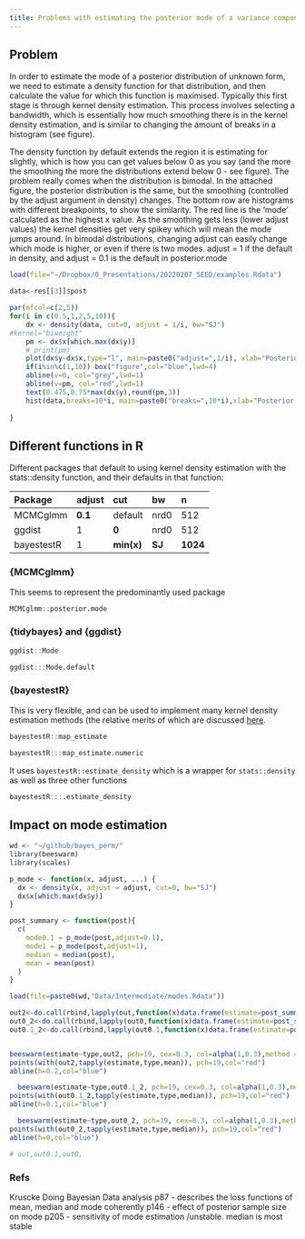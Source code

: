```yaml
---
title: Problems with estimating the posterior mode of a variance components
---
```



## Problem
In order to estimate the mode of a posterior distribution of unknown form, we need to estimate a density function for that distribution, and then calculate the value for which this function is maximised. Typically this first stage is through kernel density estimation. 
This process involves selecting a bandwidth, which is essentially how much smoothing there is in the kernel density estimation, and is similar to changing the amount of breaks in a histogram (see figure). 


The density function by default extends the region it is estimating for slightly, which is how you can get values below 0 as you say (and the more the smoothing the more the distributions extend below 0 - see figure). The problem really comes when the distribution is bimodal. In the attached figure, the posterior distribution is the same, but the smoothing (controlled by the adjust argument in density) changes. The bottom row are histograms with different breakpoints, to show the similarity. The red line is the 'mode' calculated as the highest x value. As the smoothing gets less (lower adjust values) the kernel densities get very spikey which will mean the mode jumps around. In bimodal distributions, changing adjust can easily change which mode is higher, or even if there is two modes. adjust = 1 if the default in density, and adjust = 0.1 is the default in posterior.mode

```r
load(file="~/Dropbox/0_Presentations/20220207_SEED/examples.Rdata")

data<-res[[3]]$post

par(mfcol=c(2,5))
for(i in c(0.5,1,2,5,10)){
	dx <- density(data, cut=0, adjust = 1/i, bw="SJ")
#kernel="biweight"
	pm <- dx$x[which.max(dx$y)]
	# print(pm)
	plot(dx$y~dx$x,type="l", main=paste0("adjust=",1/i), xlab="Posterior samples",ylab="Density")
	if(i%in%c(1,10)) box("figure",col="blue",lwd=4)
	abline(v=0, col="grey",lwd=1)
	abline(v=pm, col="red",lwd=1)
	text(0.475,0.75*max(dx$y),round(pm,3))
	hist(data,breaks=10*i, main=paste0("breaks=",10*i),xlab="Posterior samples")
	
}

```



## Different functions in R

Different packages that default to using kernel density estimation with the stats::density function, and their defaults in that function: 

| Package | adjust | cut | bw | n |
|:--------|:-------|:----|:---|:--|
| MCMCglmm | **0.1** | default | nrd0 | 512 |
| ggdist | 1 | **0** |  nrd0 | 512 |
| bayestestR | 1 | **min(x)** |  **SJ** | **1024** |


### {MCMCglmm}
This seems to represent the predominantly used package
```r
MCMCglmm::posterior.mode
```


### {tidybayes} and {ggdist}
```r
ggdist::Mode
```
```r
ggdist:::Mode.default
```


### {bayestestR}
This is very flexible, and can be used to implement many kernel density estimation methods (the relative merits of which are discussed [here]( https://vita.had.co.nz/papers/density-estimation.pdf).

```r
bayestestR::map_estimate
```
```r
bayestestR:::map_estimate.numeric
```

It uses `bayestestR::estimate_density` which is a wrapper for `stats::density` as well as three other functions
```r
bayestestR:::.estimate_density
```


## Impact on mode estimation

```r
wd <- "~/github/bayes_perm/"
library(beeswarm)
library(scales)

p_mode <- function(x, adjust, ...) {
  dx <- density(x, adjust = adjust, cut=0, bw="SJ")
  dx$x[which.max(dx$y)]
}

post_summary <- function(post){
  c(
    mode0.1 = p_mode(post,adjust=0.1),
    mode1 = p_mode(post,adjust=1),
    median = median(post),
    mean = mean(post) 
  )
}

load(file=paste0(wd,"Data/Intermediate/modes.Rdata"))

out2<-do.call(rbind,lapply(out,function(x)data.frame(estimate=post_summary(x),type=c("mode0.1","mode1","median","mean"))))
out0_2<-do.call(rbind,lapply(out0,function(x)data.frame(estimate=post_summary(x),type=c("mode0.1","mode1","median","mean"))))
out0.1_2<-do.call(rbind,lapply(out0.1,function(x)data.frame(estimate=post_summary(x),type=c("mode0.1","mode1","median","mean"))))


beeswarm(estimate~type,out2, pch=19, cex=0.3, col=alpha(1,0.3),method = "compactswarm",corral="wrap", ylab="Estimate")
points(with(out2,tapply(estimate,type,mean)), pch=19,col="red")
abline(h=0.2,col="blue")

  beeswarm(estimate~type,out0.1_2, pch=19, cex=0.3, col=alpha(1,0.3),method = "compactswarm",corral="wrap", ylab="Estimate")
points(with(out0.1_2,tapply(estimate,type,median)), pch=19,col="red")
abline(h=0.1,col="blue")

  beeswarm(estimate~type,out0_2, pch=19, cex=0.3, col=alpha(1,0.3),method = "compactswarm",corral="wrap", ylab="Estimate")
points(with(out0_2,tapply(estimate,type,median)), pch=19,col="red")
abline(h=0,col="blue")

# out,out0.1,out0,
```


### Refs
Kruscke Doing Bayesian Data analysis
p87 - describes the loss functions of mean, median and mode coherently
p146 - effect of posterior sample size on mode 
p205 - sensitivity of mode estimation /unstable. median is most stable




